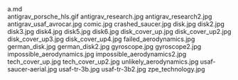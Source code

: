     
<div className="w-full md:max-w-[80rem] float-right italic">
	<MD_a_md />
	a.md
</div>
<PopImage className="float-right clear-right sm:m-1 sm:ml-4" src={GIF_antigrav_porsche_hls_gif} alt="antigrav_porsche_hls.gif">
	antigrav_porsche_hls.gif
</PopImage>
<PopImage className="float-left clear-left sm:m-1 sm:mr-4" src={JPG_antigrav_research_jpg} alt="antigrav_research.jpg">
	antigrav_research.jpg
</PopImage>
<PopImage className="float-right clear-right sm:m-1 sm:ml-4" src={JPG_antigrav_research2_jpg} alt="antigrav_research2.jpg">
	antigrav_research2.jpg
</PopImage>
<PopImage className="float-left clear-left sm:m-1 sm:mr-4" src={JPG_antigrav_usaf_avrocar_jpg} alt="antigrav_usaf_avrocar.jpg">
	antigrav_usaf_avrocar.jpg
</PopImage>
<PopImage className="float-right clear-right sm:m-1 sm:ml-4" src={JPG_comic_jpg} alt="comic.jpg">
	comic.jpg
</PopImage>
<PopImage className="float-left clear-left sm:m-1 sm:mr-4" src={JPG_crashed_saucer_jpg} alt="crashed_saucer.jpg">
	crashed_saucer.jpg
</PopImage>
<PopImage className="float-right clear-right sm:m-1 sm:ml-4" src={JPG_disk_jpg} alt="disk.jpg">
	disk.jpg
</PopImage>
<PopImage className="float-left clear-left sm:m-1 sm:mr-4" src={JPG_disk2_jpg} alt="disk2.jpg">
	disk2.jpg
</PopImage>
<PopImage className="float-right clear-right sm:m-1 sm:ml-4" src={JPG_disk3_jpg} alt="disk3.jpg">
	disk3.jpg
</PopImage>
<PopImage className="float-left clear-left sm:m-1 sm:mr-4" src={JPG_disk4_jpg} alt="disk4.jpg">
	disk4.jpg
</PopImage>
<PopImage className="float-right clear-right sm:m-1 sm:ml-4" src={JPG_disk5_jpg} alt="disk5.jpg">
	disk5.jpg
</PopImage>
<PopImage className="float-left clear-left sm:m-1 sm:mr-4" src={JPG_disk6_jpg} alt="disk6.jpg">
	disk6.jpg
</PopImage>
<PopImage className="float-right clear-right sm:m-1 sm:ml-4" src={JPG_disk_cover_up_jpg} alt="disk_cover_up.jpg">
	disk_cover_up.jpg
</PopImage>
<PopImage className="float-left clear-left sm:m-1 sm:mr-4" src={JPG_disk_cover_up2_jpg} alt="disk_cover_up2.jpg">
	disk_cover_up2.jpg
</PopImage>
<PopImage className="float-right clear-right sm:m-1 sm:ml-4" src={JPG_disk_cover_up3_jpg} alt="disk_cover_up3.jpg">
	disk_cover_up3.jpg
</PopImage>
<PopImage className="float-left clear-left sm:m-1 sm:mr-4" src={JPG_disk_cover_up4_jpg} alt="disk_cover_up4.jpg">
	disk_cover_up4.jpg
</PopImage>
<PopImage className="float-right clear-right sm:m-1 sm:ml-4" src={JPG_failed_aerodynamics_jpg} alt="failed_aerodynamics.jpg">
	failed_aerodynamics.jpg
</PopImage>
<PopImage className="float-left clear-left sm:m-1 sm:mr-4" src={JPG_german_disk_jpg} alt="german_disk.jpg">
	german_disk.jpg
</PopImage>
<PopImage className="float-right clear-right sm:m-1 sm:ml-4" src={JPG_german_disk2_jpg} alt="german_disk2.jpg">
	german_disk2.jpg
</PopImage>
<PopImage className="float-left clear-left sm:m-1 sm:mr-4" src={JPG_gyroscope_jpg} alt="gyroscope.jpg">
	gyroscope.jpg
</PopImage>
<PopImage className="float-right clear-right sm:m-1 sm:ml-4" src={JPG_gyroscope2_jpg} alt="gyroscope2.jpg">
	gyroscope2.jpg
</PopImage>
<PopImage className="float-left clear-left sm:m-1 sm:mr-4" src={JPG_impossible_aerodynamics_jpg} alt="impossible_aerodynamics.jpg">
	impossible_aerodynamics.jpg
</PopImage>
<PopImage className="float-right clear-right sm:m-1 sm:ml-4" src={JPG_impossible_aerodynamics2_jpg} alt="impossible_aerodynamics2.jpg">
	impossible_aerodynamics2.jpg
</PopImage>
<PopImage className="float-left clear-left sm:m-1 sm:mr-4" src={JPG_tech_cover_up_jpg} alt="tech_cover_up.jpg">
	tech_cover_up.jpg
</PopImage>
<PopImage className="float-right clear-right sm:m-1 sm:ml-4" src={JPG_tech_cover_up2_jpg} alt="tech_cover_up2.jpg">
	tech_cover_up2.jpg
</PopImage>
<PopImage className="float-left clear-left sm:m-1 sm:mr-4" src={JPG_unlikely_aerodynamics_jpg} alt="unlikely_aerodynamics.jpg">
	unlikely_aerodynamics.jpg
</PopImage>
<PopImage className="float-right clear-right sm:m-1 sm:ml-4" src={JPG_usaf_saucer_aerial_jpg} alt="usaf-saucer-aerial.jpg">
	usaf-saucer-aerial.jpg
</PopImage>
<PopImage className="float-left clear-left sm:m-1 sm:mr-4" src={JPG_usaf_tr_3b_jpg} alt="usaf-tr-3b.jpg">
	usaf-tr-3b.jpg
</PopImage>
<PopImage className="float-right clear-right sm:m-1 sm:ml-4" src={JPG_usaf_tr_3b2_jpg} alt="usaf-tr-3b2.jpg">
	usaf-tr-3b2.jpg
</PopImage>
<PopImage className="float-left clear-left sm:m-1 sm:mr-4" src={JPG_zpe_technology_jpg} alt="zpe_technology.jpg">
	zpe_technology.jpg
</PopImage>
